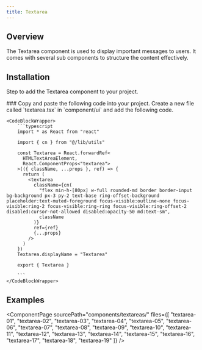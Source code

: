 ```yaml
---
title: Textarea
---
```




## Overview
The Textarea component is used to display important messages to users. It comes with several sub components to structure the content effectively.

## Installation
Step to add the Textarea component to your project.

<Steps>
  <Step>
    ### Copy and paste the following code into your project.
    Create a new file called `textarea.tsx` in `component/ui` and add the following code.

    <CodeBlockWrapper>
        ```typescript
        import * as React from "react"

        import { cn } from "@/lib/utils"

        const Textarea = React.forwardRef<
          HTMLTextAreaElement,
          React.ComponentProps<"textarea">
        >(({ className, ...props }, ref) => {
          return (
            <textarea
              className={cn(
                "flex min-h-[80px] w-full rounded-md border border-input bg-background px-3 py-2 text-base ring-offset-background placeholder:text-muted-foreground focus-visible:outline-none focus-visible:ring-2 focus-visible:ring-ring focus-visible:ring-offset-2 disabled:cursor-not-allowed disabled:opacity-50 md:text-sm",
                className
              )}
              ref={ref}
              {...props}
            />
          )
        })
        Textarea.displayName = "Textarea"

        export { Textarea }

        ```
    </CodeBlockWrapper>

  </Step> 
</Steps>

## Examples
<ComponentPage 
  sourcePath="components/textareas/"
  files={[
    "textarea-01",
    "textarea-02", 
    "textarea-03",
    "textarea-04",
    "textarea-05",
    "textarea-06",
    "textarea-07",
    "textarea-08",
    "textarea-09",
    "textarea-10",
    "textarea-11",
    "textarea-12",
    "textarea-13",
    "textarea-14",
    "textarea-15",
    "textarea-16",
    "textarea-17",
    "textarea-18",
    "textarea-19"
  ]}
/>
